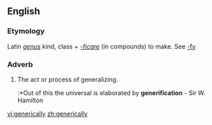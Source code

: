 ==English==

===Etymology===
Latin ''[[genus]]'' kind, class + ''[[-ficare]]'' (in compounds) to make. See [[-fy]]
===Adverb===
{{en-adv}}

#The act or process of generalizing.
#:*Out of this the universal is elaborated by '''generification''' - Sir W. Hamilton

[[vi:generically]]
[[zh:generically]]
